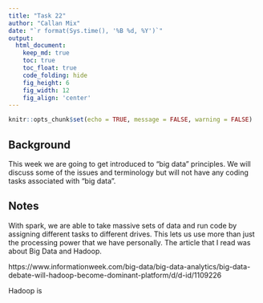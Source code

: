 ```yaml
---
title: "Task 22"
author: "Callan Mix"
date: "`r format(Sys.time(), '%B %d, %Y')`"
output:
  html_document:  
    keep_md: true
    toc: true
    toc_float: true
    code_folding: hide
    fig_height: 6
    fig_width: 12
    fig_align: 'center'
---
```


```r
knitr::opts_chunk$set(echo = TRUE, message = FALSE, warning = FALSE)
```


## Background

This week we are going to get introduced to “big data” principles. We will discuss some of the issues and terminology but will not have any coding tasks associated with “big data”.

## Notes

With spark, we are able to take massive sets of data and run code by assigning different tasks to different drives. This lets us use more than just the processing power that we have personally. The article that I read was about Big Data and Hadoop.

https://www.informationweek.com/big-data/big-data-analytics/big-data-debate-will-hadoop-become-dominant-platform/d/d-id/1109226

Hadoop is 
